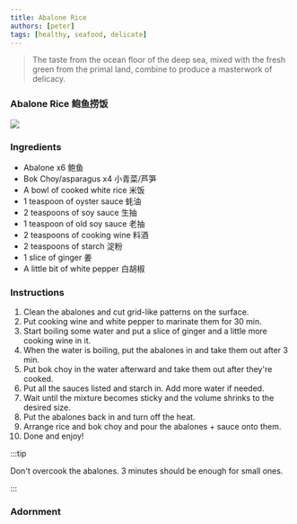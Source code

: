 ```yaml
---
title: Abalone Rice
authors: [peter]
tags: [healthy, seafood, delicate]
---
```



> The taste from the ocean floor of the deep sea, mixed with the fresh green from the primal land, combine to produce a masterwork of delicacy.

### Abalone Rice 鲍鱼捞饭

![](./abalone_rice.jpeg)

### Ingredients

- Abalone x6 鲍鱼
- Bok Choy/asparagus x4 小青菜/芦笋
- A bowl of cooked white rice 米饭
- 1 teaspoon of oyster sauce 蚝油
- 2 teaspoons of soy sauce 生抽
- 1 teaspoon of old soy sauce 老抽
- 2 teaspoons of cooking wine 料酒
- 2 teaspoons of starch 淀粉
- 1 slice of ginger 姜
- A little bit of white pepper 白胡椒

### Instructions

1. Clean the abalones and cut grid-like patterns on the surface.
2. Put cooking wine and white pepper to marinate them for 30 min.
3. Start boiling some water and put a slice of ginger and a little more cooking wine in it.
4. When the water is boiling, put the abalones in and take them out after 3 min.
5. Put bok choy in the water afterward and take them out after they're cooked.
6. Put all the sauces listed and starch in. Add more water if needed.
7. Wait until the mixture becomes sticky and the volume shrinks to the desired size.
8. Put the abalones back in and turn off the heat.
9. Arrange rice and bok choy and pour the abalones + sauce onto them.
10. Done and enjoy!

:::tip

Don't overcook the abalones. 3 minutes should be enough for small ones.

:::

### Adornment

<ReactPlayer controls url='/myWiki/vid/abalone_rice.mp4' />